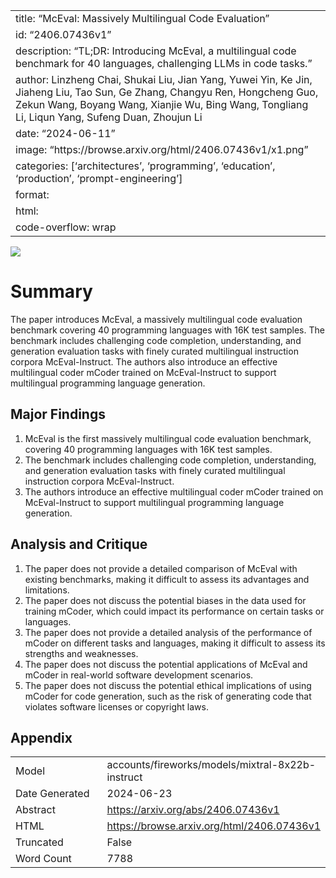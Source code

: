 
---
title: "McEval: Massively Multilingual Code Evaluation"
id: "2406.07436v1"
description: "TL;DR: Introducing McEval, a multilingual code benchmark for 40 languages, challenging LLMs in code tasks."
author: Linzheng Chai, Shukai Liu, Jian Yang, Yuwei Yin, Ke Jin, Jiaheng Liu, Tao Sun, Ge Zhang, Changyu Ren, Hongcheng Guo, Zekun Wang, Boyang Wang, Xianjie Wu, Bing Wang, Tongliang Li, Liqun Yang, Sufeng Duan, Zhoujun Li
date: "2024-06-11"
image: "https://browse.arxiv.org/html/2406.07436v1/x1.png"
categories: ['architectures', 'programming', 'education', 'production', 'prompt-engineering']
format:
  html:
    code-overflow: wrap
---

![](https://browse.arxiv.org/html/2406.07436v1/x1.png)

# Summary

The paper introduces McEval, a massively multilingual code evaluation benchmark covering 40 programming languages with 16K test samples. The benchmark includes challenging code completion, understanding, and generation evaluation tasks with finely curated multilingual instruction corpora McEval-Instruct. The authors also introduce an effective multilingual coder mCoder trained on McEval-Instruct to support multilingual programming language generation.

## Major Findings

1. McEval is the first massively multilingual code evaluation benchmark, covering 40 programming languages with 16K test samples.
2. The benchmark includes challenging code completion, understanding, and generation evaluation tasks with finely curated multilingual instruction corpora McEval-Instruct.
3. The authors introduce an effective multilingual coder mCoder trained on McEval-Instruct to support multilingual programming language generation.

## Analysis and Critique

1. The paper does not provide a detailed comparison of McEval with existing benchmarks, making it difficult to assess its advantages and limitations.
2. The paper does not discuss the potential biases in the data used for training mCoder, which could impact its performance on certain tasks or languages.
3. The paper does not provide a detailed analysis of the performance of mCoder on different tasks and languages, making it difficult to assess its strengths and weaknesses.
4. The paper does not discuss the potential applications of McEval and mCoder in real-world software development scenarios.
5. The paper does not discuss the potential ethical implications of using mCoder for code generation, such as the risk of generating code that violates software licenses or copyright laws.

## Appendix

|          |          |
|----------|----------|
| Model     | accounts/fireworks/models/mixtral-8x22b-instruct       |
| Date Generated     | 2024-06-23       |
| Abstract | [https://arxiv.org/abs/2406.07436v1](https://arxiv.org/abs/2406.07436v1)        |
| HTML     | [https://browse.arxiv.org/html/2406.07436v1](https://browse.arxiv.org/html/2406.07436v1)       |
| Truncated       | False       |
| Word Count       | 7788       |